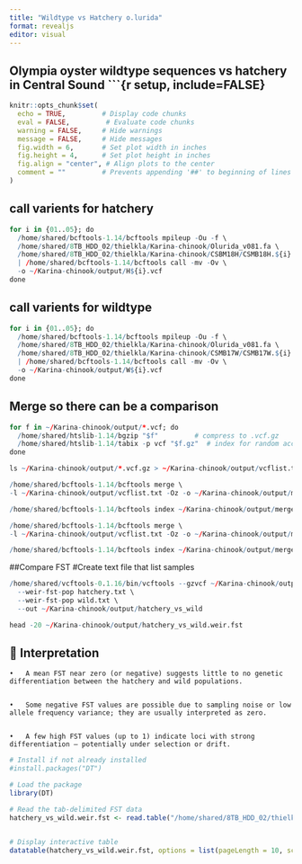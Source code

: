 ```yaml
---
title: "Wildtype vs Hatchery o.lurida"
format: revealjs
editor: visual
---
```


## 

## Olympia oyster wildtype sequences vs hatchery in Central Sound \`\`\`{r setup, include=FALSE}

```r
knitr::opts_chunk$set(
  echo = TRUE,         # Display code chunks
  eval = FALSE,         # Evaluate code chunks
  warning = FALSE,     # Hide warnings
  message = FALSE,     # Hide messages
  fig.width = 6,       # Set plot width in inches
  fig.height = 4,      # Set plot height in inches
  fig.align = "center", # Align plots to the center
  comment = ""         # Prevents appending '##' to beginning of lines in code output
)

```

## call varients for hatchery

```r
for i in {01..05}; do
  /home/shared/bcftools-1.14/bcftools mpileup -Ou -f \
  /home/shared/8TB_HDD_02/thielkla/Karina-chinook/Olurida_v081.fa \
  /home/shared/8TB_HDD_02/thielkla/Karina-chinook/CSBM18H/CSMB18H.${i}.bam \
  | /home/shared/bcftools-1.14/bcftools call -mv -Ov \
  -o ~/Karina-chinook/output/H${i}.vcf
done

```

## call varients for wildtype

```r
for i in {01..05}; do
  /home/shared/bcftools-1.14/bcftools mpileup -Ou -f \
  /home/shared/8TB_HDD_02/thielkla/Karina-chinook/Olurida_v081.fa \
  /home/shared/8TB_HDD_02/thielkla/Karina-chinook/CSMB17W/CSMB17W.${i}.bam \
  | /home/shared/bcftools-1.14/bcftools call -mv -Ov \
  -o ~/Karina-chinook/output/W${i}.vcf
done
```

## Merge so there can be a comparison

```r
for f in ~/Karina-chinook/output/*.vcf; do
  /home/shared/htslib-1.14/bgzip "$f"         # compress to .vcf.gz
  /home/shared/htslib-1.14/tabix -p vcf "$f.gz"  # index for random access
done
```

```r
ls ~/Karina-chinook/output/*.vcf.gz > ~/Karina-chinook/output/vcflist.txt
```

```r
/home/shared/bcftools-1.14/bcftools merge \
-l ~/Karina-chinook/output/vcflist.txt -Oz -o ~/Karina-chinook/output/merged.vcf.gz

/home/shared/bcftools-1.14/bcftools index ~/Karina-chinook/output/merged.vcf.gz
```

```r
/home/shared/bcftools-1.14/bcftools merge \
-l ~/Karina-chinook/output/vcflist.txt -Oz -o ~/Karina-chinook/output/merged.vcf.gz

/home/shared/bcftools-1.14/bcftools index ~/Karina-chinook/output/merged.vcf.gz
```

##Compare FST #Create text file that list samples

```r
/home/shared/vcftools-0.1.16/bin/vcftools --gzvcf ~/Karina-chinook/output/merged.vcf.gz \
  --weir-fst-pop hatchery.txt \
  --weir-fst-pop wild.txt \
  --out ~/Karina-chinook/output/hatchery_vs_wild
```

```r
head -20 ~/Karina-chinook/output/hatchery_vs_wild.weir.fst 
```

## 🧠 Interpretation

```         
•   A mean FST near zero (or negative) suggests little to no genetic differentiation between the hatchery and wild populations.


•   Some negative FST values are possible due to sampling noise or low allele frequency variance; they are usually interpreted as zero.


•   A few high FST values (up to 1) indicate loci with strong differentiation — potentially under selection or drift.
```

```r
# Install if not already installed
#install.packages("DT")

# Load the package
library(DT)

# Read the tab-delimited FST data
hatchery_vs_wild.weir.fst <- read.table("/home/shared/8TB_HDD_02/thielkla/Karina-chinook/output/hatchery_vs_wild.weir.fst", header = TRUE, sep = "\t", stringsAsFactors = FALSE)


# Display interactive table
datatable(hatchery_vs_wild.weir.fst, options = list(pageLength = 10, scrollX = TRUE), rownames = FALSE)
```
